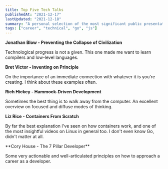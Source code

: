 ```yaml
---
title: Top Five Tech Talks
publishedAt: "2021-12-17"
lastUpdated: "2021-12-18"
summary: "A personal selection of the most significant public presentations about technology."
tags: ["career", "technical", "go", "js"]
---
```


**Jonathan Blow - Preventing the Collapse of Civilization**

<YTPlayer url="https://www.youtube.com/watch?v=pW-SOdj4Kkk" />

Technological progress is not a given. This one made me want to learn compilers and low-level languages.

<Spacer />

**Bret Victor - Inventing on Principle**

<YTPlayer url="https://www.youtube.com/watch?v=EGqwXt90ZqA" />

On the importance of an immediate connection with whatever it is you're creating. I think about these examples often.

<Spacer />

**Rich Hickey - Hammock-Driven Development**

<YTPlayer url="https://www.youtube.com/watch?v=f84n5oFoZBc" />

Sometimes the best thing is to walk away from the computer. An excellent overview on focused and diffuse modes of thinking.

<Spacer />

**Liz Rice - Containers From Scratch**

<YTPlayer url="https://www.youtube.com/watch?v=8fi7uSYlOdc" />

By far the best explanation I've seen on how containers work, and one of the most insightful videos on Linux in general too. I don't even know Go, didn't matter at all.

<Spacer />
**Cory House - The 7 Pillar Developer**

<YTPlayer url="https://www.youtube.com/watch?v=Nks_Fb5TUjs" />

Some very actionable and well-articulated principles on how to approach a career as a developer.
